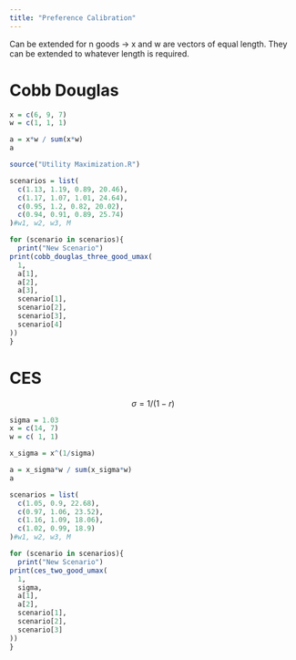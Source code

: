 ```yaml
---
title: "Preference Calibration"
---
```


Can be extended for n goods -> x and w are vectors of equal length. They can be extended to whatever length is required.

# Cobb Douglas

```r
x = c(6, 9, 7)
w = c(1, 1, 1)

a = x*w / sum(x*w)
a
```
```r
source("Utility Maximization.R")

scenarios = list(
  c(1.13, 1.19, 0.89, 20.46),
  c(1.17, 1.07, 1.01, 24.64),
  c(0.95, 1.2, 0.82, 20.02),
  c(0.94, 0.91, 0.89, 25.74)
)#w1, w2, w3, M

for (scenario in scenarios){
  print("New Scenario")
print(cobb_douglas_three_good_umax(
  1,
  a[1],
  a[2],
  a[3],
  scenario[1],
  scenario[2],
  scenario[3],
  scenario[4]
))
}

```
# CES

$$
\sigma = 1/(1-r)
$$

```r
sigma = 1.03
x = c(14, 7)
w = c( 1, 1)

x_sigma = x^(1/sigma)

a = x_sigma*w / sum(x_sigma*w)
a
```

```r
scenarios = list(
  c(1.05, 0.9, 22.68),
  c(0.97, 1.06, 23.52),
  c(1.16, 1.09, 18.06),
  c(1.02, 0.99, 18.9)
)#w1, w2, w3, M

for (scenario in scenarios){
  print("New Scenario")
print(ces_two_good_umax(
  1,
  sigma,
  a[1],
  a[2],
  scenario[1],
  scenario[2],
  scenario[3]
))
}
```
